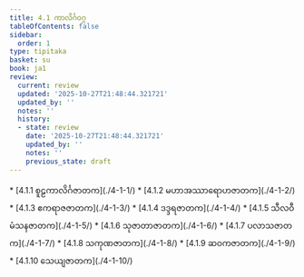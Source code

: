 ```yaml
---
title: 4.1 ကာလိင်္ဂဝဂ္ဂ
tableOfContents: false
sidebar:
  order: 1
type: tipitaka
basket: su
book: ja1
review:
  current: review
  updated: '2025-10-27T21:48:44.321721'
  updated_by: ''
  notes: ''
  history:
  - state: review
    date: '2025-10-27T21:48:44.321721'
    updated_by: ''
    notes: ''
    previous_state: draft
---
```



<ReviewStatus review={frontmatter.review} showDetails={true} />

<HypothesisAnnotation frontmatter={frontmatter} />

<DynamicBreadcrumb />



<TableOfContents book="ja1" section="4.1">
* [4.1.1 စူဠကာလိင်္ဂဇာတက](./4-1-1/)
* [4.1.2 မဟာအဿာရောဟဇာတက](./4-1-2/)
* [4.1.3 ဧကရာဇဇာတက](./4-1-3/)
* [4.1.4 ဒဒ္ဒရဇာတက](./4-1-4/)
* [4.1.5 သီလဝီမံသနဇာတက](./4-1-5/)
* [4.1.6 သုဇာတာဇာတက](./4-1-6/)
* [4.1.7 ပလာသဇာတက](./4-1-7/)
* [4.1.8 သကုဏဇာတက](./4-1-8/)
* [4.1.9 ဆဝကဇာတက](./4-1-9/)
* [4.1.10 သေယျဇာတက](./4-1-10/)
</TableOfContents>